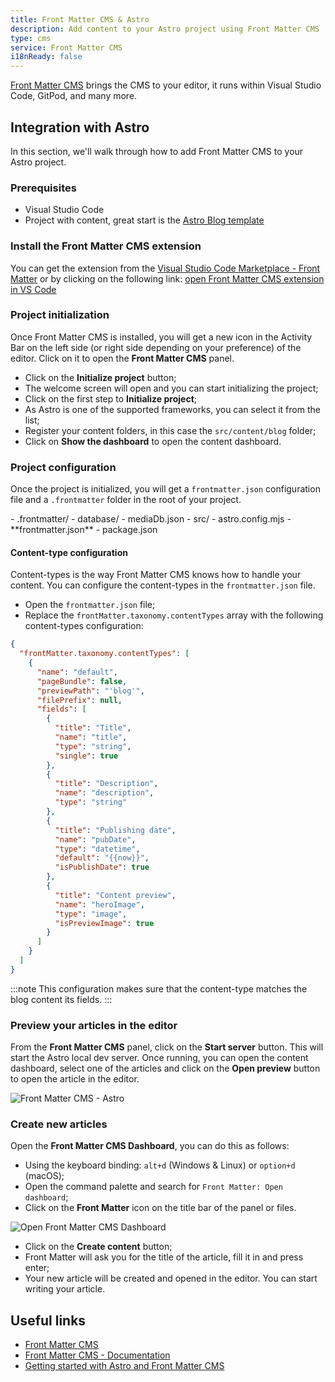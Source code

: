 ```yaml
---
title: Front Matter CMS & Astro
description: Add content to your Astro project using Front Matter CMS
type: cms
service: Front Matter CMS
i18nReady: false
---
```


[Front Matter CMS](https://frontmatter.codes/) brings the CMS to your editor, it runs within Visual Studio Code, GitPod, and many more.

## Integration with Astro

In this section, we'll walk through how to add Front Matter CMS to your Astro project.

### Prerequisites 

- Visual Studio Code
- Project with content, great start is the [Astro Blog template](https://github.com/withastro/astro/tree/main/examples/blog)

### Install the Front Matter CMS extension

You can get the extension from the [Visual Studio Code Marketplace - Front Matter](https://marketplace.visualstudio.com/items?itemName=eliostruyf.vscode-front-matter) or by clicking on the following link: [open Front Matter CMS extension in VS Code](vscode:extension/eliostruyf.vscode-front-matter)

### Project initialization

Once Front Matter CMS is installed, you will get a new icon in the Activity Bar on the left side (or right side depending on your preference) of the editor. Click on it to open the **Front Matter CMS** panel.

- Click on the **Initialize project** button;
- The welcome screen will open and you can start initializing the project;
- Click on the first step to **Initialize project**;
- As Astro is one of the supported frameworks, you can select it from the list;
- Register your content folders, in this case the `src/content/blog` folder;
- Click on **Show the dashboard** to open the content dashboard.

### Project configuration

Once the project is initialized, you will get a `frontmatter.json` configuration file and a `.frontmatter` folder in the root of your project.

<FileTree title="Project Structure">
- .frontmatter/
  - database/
    - mediaDb.json
- src/
- astro.config.mjs
- **frontmatter.json**
- package.json
</FileTree>

#### Content-type configuration

Content-types is the way Front Matter CMS knows how to handle your content. You can configure the content-types in the `frontmatter.json` file. 

- Open the `frontmatter.json` file;
- Replace the `frontMatter.taxonomy.contentTypes` array with the following content-types configuration:

```json title="frontmatter.json"
{
  "frontMatter.taxonomy.contentTypes": [
    {
      "name": "default",
      "pageBundle": false,
      "previewPath": "'blog'",
      "filePrefix": null,
      "fields": [
        {
          "title": "Title",
          "name": "title",
          "type": "string",
          "single": true
        },
        {
          "title": "Description",
          "name": "description",
          "type": "string"
        },
        {
          "title": "Publishing date",
          "name": "pubDate",
          "type": "datetime",
          "default": "{{now}}",
          "isPublishDate": true
        },
        {
          "title": "Content preview",
          "name": "heroImage",
          "type": "image",
          "isPreviewImage": true
        }
      ]
    }
  ]
}
```

:::note
This configuration makes sure that the content-type matches the blog content its fields.
:::

### Preview your articles in the editor

From the **Front Matter CMS** panel, click on the **Start server** button. This will start the Astro local dev server. Once running, you can open the content dashboard, select one of the articles and click on the **Open preview** button to open the article in the editor.

![Front Matter CMS - Astro](/cms/frontmatter-cms/astro-preview-frontmatter-cms.png)

### Create new articles

Open the **Front Matter CMS Dashboard**, you can do this as follows: 

- Using the keyboard binding: `alt+d` (Windows & Linux) or `option+d` (macOS);
- Open the command palette and search for `Front Matter: Open dashboard`;
- Click on the **Front Matter** icon on the title bar of the panel or files.

![Open Front Matter CMS Dashboard](/cms/frontmatter-cms/frontmatter-open-dashboard.png)

- Click on the **Create content** button;
- Front Matter will ask you for the title of the article, fill it in and press enter;
- Your new article will be created and opened in the editor. You can start writing your article.

## Useful links

- [Front Matter CMS](https://frontmatter.codes/)
- [Front Matter CMS - Documentation](https://frontmatter.codes/docs/)
- [Getting started with Astro and Front Matter CMS](https://youtu.be/xb6pZiier_E)
